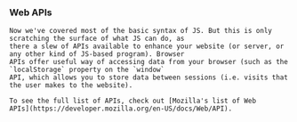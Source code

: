 
<Content>
    <h3 className="subtitle">Web APIs</h3>

    Now we've covered most of the basic syntax of JS. But this is only scratching the surface of what JS can do, as
    there a slew of APIs available to enhance your website (or server, or any other kind of JS-based program). Browser
    APIs offer useful way of accessing data from your browser (such as the `localStorage` property on the `window`
    API, which allows you to store data between sessions (i.e. visits that the user makes to the website).

    To see the full list of APIs, check out [Mozilla's list of Web
    APIs](https://developer.mozilla.org/en-US/docs/Web/API).
</Content>